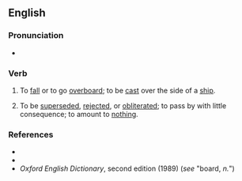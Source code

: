 ==English==

===Pronunciation===
* {{audio|en-au-go by the board.ogg|Audio (AU)|lang=en}}

===Verb===
{{head|en|verb}}

# {{lb|en|idiomatic|nautical}} To [[fall]] or to go [[overboard]]; to be [[cast]] over the side of a [[ship]].
# {{lb|en|idiomatic}} To be [[superseded]], [[rejected]], or [[obliterated]]; to pass by with little consequence; to amount to [[nothing]].

===References===
* {{R:Dictionary.com}}
* {{R:Merriam Webster Online}}
* ''Oxford English Dictionary'', second edition (1989) (''see'' "board, ''n.''")
